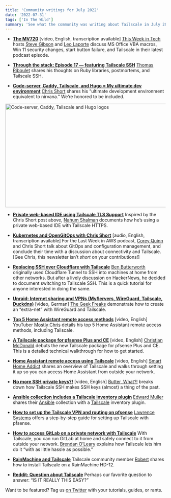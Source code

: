 ```yaml
---
title: 'Community writings for July 2022'
date: '2022-07-31'
tags: ['In The Wild']
summary: 'See what the community was writing about Tailscale in July 2022'
---
```


<NewsletterRepublishing />

- [**The MV720**](https://twit.tv/shows/security-now/episodes/881) [video, English, transcription available]
  [This Week in Tech](https://twit.tv/) hosts [Steve Gibson](https://twit.tv/people/steve-gibson) and [Leo Laporte](https://twit.tv/people/leo-laporte) discuss MS Office VBA macros, Win 11 security changes, start button failure, and Tailscale in their latest podcast episode.

- [**Through the stack: Episode 17 — featuring Tailscale SSH**](https://blog.imfiny.com/through-the-stack-1-17-week-26/)
  [Thomas Riboulet](https://blog.imfiny.com/author/thomas/) shares his thoughts on Ruby libraries, postmortems, and Tailscale SSH.

- [**Code-server, Caddy, Tailscale, and Hugo = My ultimate dev environment**](https://chrisshort.net/code-server-caddy-tailscale-and-hugo-my-ultimate-dev-environment/)
  [Chris Short](https://twitter.com/@ChrisShort) shares his “ultimate development environment equivalent to nirvana.” We’re honored to be included.

<Image
  src="/images/2022-07-in-the-wild/caddy-image.png"
  width="1424"
  height="324"
  alt="Code-server, Caddy, Tailscale and Hugo logos"
/>

- [**Private web-based IDE using Tailscale TLS Support**](https://blog.shalman.org/private-web-based-ide/)
  Inspired by the Chris Short post above, [Nahum Shalman](https://mobile.twitter.com/nahumshalman) documents how he’s using a private web-based IDE with Tailscale HTTPS.

- [**Kubernetes and OpenGitOps with Chris Short**](https://www.lastweekinaws.com/podcast/screaming-in-the-cloud/kubernetes-and-opengitops-with-chris-short/) [audio, English, transcription available]
  For the Last Week in AWS podcast, [Corey Quinn](https://twitter.com/QuinnyPig) and Chris Short talk about GitOps and configuration management, and conclude their time with a discussion about connectivity and Tailscale. [Gee Chris, this newsletter isn’t *short* on your contributions!]

- [**Replacing SSH over Cloudflare with Tailscale**](https://orth.uk/tailscale-ssh/)
  [Ben Butterworth](https://orth.uk/about/) originally used Cloudflare Tunnel to SSH into machines at home from other networks. But after a lively discussion on HackerNews, he decided to document switching to Tailscale SSH. This is a quick tutorial for anyone interested in doing the same.

- [**Unraid: Internet sharing and VPNs (MyServers, WireGuard, Tailscale, Duckdns)**](https://www.youtube.com/watch?v=nbFRkGluq8g) [video, German]
  [The Geek Freaks](https://www.youtube.com/c/TheGeekFreaks) demonstrate how to create an “extra-net” with WireGuard and Tailscale.

- [**Top 5 Home Assistant remote access methods**](https://www.youtube.com/watch?v=OmVSvg3Wytc) [video, English]
  YouTuber [Mostly Chris](https://www.youtube.com/c/mostlychris) details his top 5 Home Assistant remote access methods, including Tailscale.

- [**A Tailscale package for pfsense Plus and CE**](https://www.youtube.com/watch?v=Fg_jIPVcioY) [video, English]
  [Christian McDonald](https://www.youtube.com/c/ChristianMcDonald) debuts the new Tailscale package for pfsense Plus and CE. This is a detailed technical walkthrough for how to get started.

- [**Home Assistant remote access using Tailscale**](https://www.youtube.com/watch?v=MBraMXIjEo4) [video, English]
  [Smart Home Addict](https://www.youtube.com/c/SmartHomeAddict) shares an overview of Tailscale and walks through setting it up so you can access Home Assistant from outside your network.

- [**No more SSH private keys?!**](https://www.youtube.com/watch?v=oAN8ye5CN-k) [video, English]
  [Butter, What?!](https://www.youtube.com/channel/UC24t8AZTwmJkvpNWsBfZcbA) breaks down how Tailscale SSH makes SSH keys (almost) a thing of the past.

- [**Ansible collection includes a Tailscale inventory plugin**](https://github.com/freeformz/ansible)
  [Edward Muller](https://twitter.com/freeformz) shares their [Ansible](https://twitter.com/ansible) collection with a [Tailscale](https://twitter.com/Tailscale) inventory plugin.

- [**How to set up the Tailscale VPN and routing on pfsense**](https://www.youtube.com/watch?v=P-q-8R67OPY)
  [Lawrence Systems](https://www.youtube.com/user/TheTecknowledge) offers a step-by-step guide for setting up Tailscale with pfsense.

- [**How to access GitLab on a private network with Tailscale**](https://about.gitlab.com/blog/2022/07/21/how-to-access-gitlab-on-a-private-network-with-tailscale/)
  With Tailscale, you can run GitLab at home and safely connect to it from outside your network. [Brendan O’Leary](https://about.gitlab.com/company/team/#brendan) explains how Tailscale lets him do it “with as little hassle as possible.”

- [**RainMachine and Tailscale**](https://gist.github.com/rspier/aa61100e5ba2155d0df64c1e482e7126)
  Tailscale community member [Robert](https://twitter.com/rspier) shares how to install Tailscale on a RainMachine HD-12.

- [**Reddit: Question about Tailscale**](https://old.reddit.com/r/Tailscale/comments/w837l8/question_about_tailscale/)
  Perhaps our favorite question to answer: “IS IT REALLY THIS EASY?”

Want to be featured? Tag us [on Twitter](https://twitter.com/tailscale) with your tutorials, guides, or rants.
